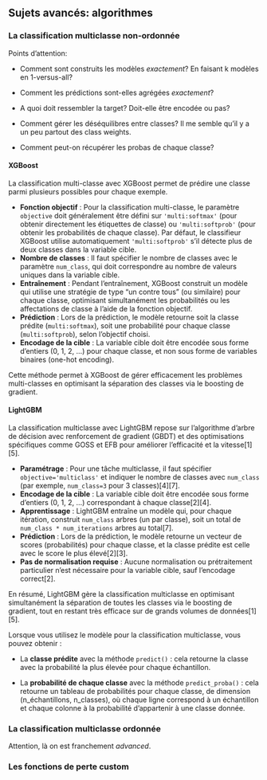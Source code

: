 ## Sujets avancés: algorithmes {#sec-sujets-avances-algo}

### La classification multiclasse non-ordonnée

Points d'attention:

- Comment sont construits les modèles _exactement_? En faisant k modèles en 1-versus-all?

- Comment les prédictions sont-elles agrégées _exactement_?

- A quoi doit ressembler la target? Doit-elle être encodée ou pas?

- Comment gérer les déséquilibres entre classes? Il me semble qu'il y a un peu partout des class weights.

- Comment peut-on récupérer les probas de chaque classe?


#### XGBoost

La classification multi-classe avec XGBoost permet de prédire une classe parmi plusieurs possibles pour chaque exemple.

- **Fonction objectif** : Pour la classification multi-classe, le paramètre `objective` doit généralement être défini sur `'multi:softmax'` (pour obtenir directement les étiquettes de classe) ou `'multi:softprob'` (pour obtenir les probabilités de chaque classe). Par défaut, le classifieur XGBoost utilise automatiquement `'multi:softprob'` s'il détecte plus de deux classes dans la variable cible.
- **Nombre de classes** : Il faut spécifier le nombre de classes avec le paramètre `num_class`, qui doit correspondre au nombre de valeurs uniques dans la variable cible.
- **Entraînement** : Pendant l’entraînement, XGBoost construit un modèle qui utilise une stratégie de type "un contre tous" (ou similaire) pour chaque classe, optimisant simultanément les probabilités ou les affectations de classe à l’aide de la fonction objectif.
- **Prédiction** : Lors de la prédiction, le modèle retourne soit la classe prédite (`multi:softmax`), soit une probabilité pour chaque classe (`multi:softprob`), selon l’objectif choisi.
- **Encodage de la cible** : La variable cible doit être encodée sous forme d’entiers (0, 1, 2, ...) pour chaque classe, et non sous forme de variables binaires (one-hot encoding).

Cette méthode permet à XGBoost de gérer efficacement les problèmes multi-classes en optimisant la séparation des classes via le boosting de gradient.

#### LightGBM

La classification multiclasse avec LightGBM repose sur l’algorithme d’arbre de décision avec renforcement de gradient (GBDT) et des optimisations spécifiques comme GOSS et EFB pour améliorer l’efficacité et la vitesse[1][5].

- **Paramétrage** : Pour une tâche multiclasse, il faut spécifier `objective='multiclass'` et indiquer le nombre de classes avec `num_class` (par exemple, `num_class=3` pour 3 classes)[4][7].
- **Encodage de la cible** : La variable cible doit être encodée sous forme d’entiers (0, 1, 2, ...) correspondant à chaque classe[2][4].
- **Apprentissage** : LightGBM entraîne un modèle qui, pour chaque itération, construit `num_class` arbres (un par classe), soit un total de `num_class * num_iterations` arbres au total[7].
- **Prédiction** : Lors de la prédiction, le modèle retourne un vecteur de scores (probabilités) pour chaque classe, et la classe prédite est celle avec le score le plus élevé[2][3].
- **Pas de normalisation requise** : Aucune normalisation ou prétraitement particulier n’est nécessaire pour la variable cible, sauf l’encodage correct[2].

En résumé, LightGBM gère la classification multiclasse en optimisant simultanément la séparation de toutes les classes via le boosting de gradient, tout en restant très efficace sur de grands volumes de données[1][5].

Lorsque vous utilisez le modèle pour la classification multiclasse, vous pouvez obtenir :

- La __classe prédite__ avec la méthode `predict()` : cela retourne la classe avec la probabilité la plus élevée pour chaque échantillon.

- La __probabilité de chaque classe__ avec la méthode `predict_proba()` : cela retourne un tableau de probabilités pour chaque classe, de dimension (n_échantillons, n_classes), où chaque ligne correspond à un échantillon et chaque colonne à la probabilité d’appartenir à une classe donnée.

### La classification multiclasse ordonnée

Attention, là on est franchement _advanced_.


### Les fonctions de perte custom


